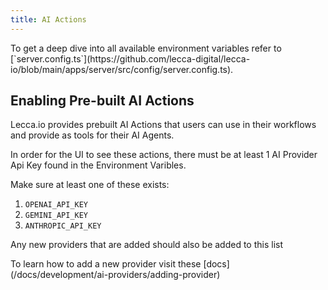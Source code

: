 ```yaml
---
title: AI Actions
---
```


<Callout>
  To get a deep dive into all available environment variables refer to
  [`server.config.ts`](https://github.com/lecca-digital/lecca-io/blob/main/apps/server/src/config/server.config.ts).
</Callout>

## Enabling Pre-built AI Actions

Lecca.io provides prebuilt AI Actions that users can use in their workflows and provide as tools for their AI Agents.

In order for the UI to see these actions, there must be at least 1 AI Provider Api Key found in the Environment Varibles.

Make sure at least one of these exists:

1. `OPENAI_API_KEY`
2. `GEMINI_API_KEY`
3. `ANTHROPIC_API_KEY`

Any new providers that are added should also be added to this list

<Callout>
  To learn how to add a new provider visit these
  [docs](/docs/development/ai-providers/adding-provider)
</Callout>
